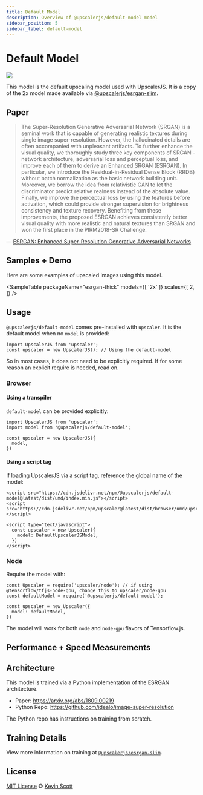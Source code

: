 ```yaml
---
title: Default Model
description: Overview of @upscalerjs/default-model model
sidebar_position: 5
sidebar_label: default-model
---
```



<ModelHeaderImage packageName="default-model" unenhancedSrc="default-model/fixture.png" enhancedSrc="default-model/samples/2x/result.png" />

# Default Model

[![](https://data.jsdelivr.com/v1/package/npm/@upscalerjs/default-model/badge)](https://www.jsdelivr.com/package/npm/@upscalerjs/default-model)

This model is the default upscaling model used with UpscalerJS. It is a copy of the 2x model made available via [@upscalerjs/esrgan-slim](esrgan-slim).

## Paper

> The Super-Resolution Generative Adversarial Network (SRGAN) is a seminal work that is capable of generating realistic textures during single image super-resolution. However, the hallucinated details are often accompanied with unpleasant artifacts. To further enhance the visual quality, we thoroughly study three key components of SRGAN - network architecture, adversarial loss and perceptual loss, and improve each of them to derive an Enhanced SRGAN (ESRGAN). In particular, we introduce the Residual-in-Residual Dense Block (RRDB) without batch normalization as the basic network building unit. Moreover, we borrow the idea from relativistic GAN to let the discriminator predict relative realness instead of the absolute value. Finally, we improve the perceptual loss by using the features before activation, which could provide stronger supervision for brightness consistency and texture recovery. Benefiting from these improvements, the proposed ESRGAN achieves consistently better visual quality with more realistic and natural textures than SRGAN and won the first place in the PIRM2018-SR Challenge.

&mdash; [ESRGAN: Enhanced Super-Resolution Generative Adversarial Networks](https://arxiv.org/abs/1809.00219)

## Samples + Demo

Here are some examples of upscaled images using this model.


<SampleTable
  packageName="esrgan-thick"
  models={[
    '2x'
  ]}
  scales={[
    2,
  ]}
/>


<ModelExample model="default-model" />

## Usage

`@upscalerjs/default-model` comes pre-installed with `upscaler`. It is the default model when no `model` is provided:

```
import UpscalerJS from 'upscaler';
const upscaler = new UpscalerJS(); // Using the default-model
```

So in most cases, it does not need to be explicitly required. If for some reason an explicit require is needed, read on.

### Browser

#### Using a transpiler

`default-model` can be provided explicitly:

```
import UpscalerJS from 'upscaler';
import model from '@upscalerjs/default-model';

const upscaler = new UpscalerJS({
  model,
})
```

#### Using a script tag

If loading UpscalerJS via a script tag, reference the global name of the model:

```
<script src="https://cdn.jsdelivr.net/npm/@upscalerjs/default-model@latest/dist/umd/index.min.js"></script>
<script src="https://cdn.jsdelivr.net/npm/upscaler@latest/dist/browser/umd/upscaler.min.js"></script>

<script type="text/javascript">
  const upscaler = new Upscaler({
    model: DefaultUpscalerJSModel,
  })
</script>
```

### Node

Require the model with:

```
const Upscaler = require('upscaler/node'); // if using @tensorflow/tfjs-node-gpu, change this to upscaler/node-gpu
const defaultModel = require('@upscalerjs/default-model');

const upscaler = new Upscaler({
  model: defaultModel,
})
```

The model will work for both `node` and `node-gpu` flavors of Tensorflow.js.

## Performance + Speed Measurements


<PerformanceChart package="default-model" databasePath="/assets/performance.sql"></PerformanceChart>

<SpeedChart package="default-model" databasePath="/assets/speed.sql"></SpeedChart>

## Architecture
This model is trained via a Python implementation of the ESRGAN architecture.

- Paper: https://arxiv.org/abs/1809.00219
- Python Repo: https://github.com/idealo/image-super-resolution

The Python repo has instructions on training from scratch.

## Training Details

View more information on training at [`@upscalerjs/esrgan-slim`](esrgan-slim#training-details).

## License

[MIT License](https://oss.ninja/mit/developit/) © [Kevin Scott](https://thekevinscott.com)


